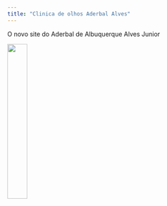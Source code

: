 ```yaml
---
title: "Clinica de olhos Aderbal Alves"
---
```


O novo site do Aderbal de Albuquerque Alves Junior

![](aderbal_chico.jpg){.lightbox fig-alt="O aderbal e o neto chico" fig-align="left" width=30%}
